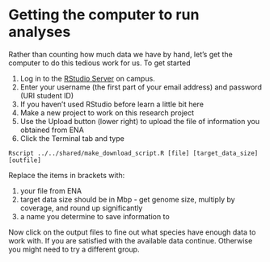 # Getting the computer to run analyses

Rather than counting how much data we have by hand, let's get the computer
to do this tedious work for us.
To get started 

1. Log in to the [RStudio Server](https://celsrs.uri.edu/) on campus.
2. Enter your username (the first part of your email address) and password (URI student ID)
3. If you haven't used RStudio before learn a little bit here
4. Make a new project to work on this research project
5. Use the Upload button (lower right) to upload the file of information you obtained from ENA
6. Click the Terminal tab and type

```
Rscript ../../shared/make_download_script.R [file] [target_data_size] [outfile]
```

Replace the items in brackets with:

1. your file from ENA
2. target data size should be in Mbp - get genome size, multiply by coverage, and round up significantly
3. a name you determine to save information to

Now click on the output files to fine out what species have enough data to work with.
If you are satisfied with the available data continue.
Otherwise you might need to try a different group.